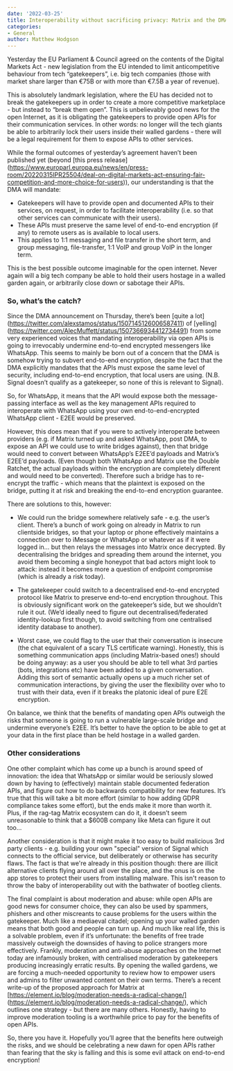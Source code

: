 ```yaml
---
date: '2022-03-25'
title: Interoperability without sacrificing privacy: Matrix and the DMA
categories:
- General
author: Matthew Hodgson
---
```


Yesterday the EU Parliament & Council agreed on the contents of the Digital
Markets Act - new legislation from the EU intended to limit anticompetitive
behaviour from tech “gatekeepers”, i.e. big tech companies (those with market
share larger than €75B or with more than €7.5B a year of revenue).

This is absolutely landmark legislation, where the EU has decided not to break
the gatekeepers up in order to create a more competitive marketplace - but
instead to “break them open”.  This is unbelievably good news for the open
Internet, as it is obligating the gatekeepers to provide open APIs for their
communication services.  In other words: no longer will the tech giants be
able to arbitrarily lock their users inside their walled gardens - there will
be a legal requirement for them to expose APIs to other services.

While the formal outcomes of yesterday’s agreement haven’t been published yet
(beyond [this press release]
(https://www.europarl.europa.eu/news/en/press-room/20220315IPR25504/deal-on-digital-markets-act-ensuring-fair-competition-and-more-choice-for-users)),
our understanding is that the DMA will mandate:

  * Gatekeepers will have to provide open and documented APIs to their
    services, on request, in order to facilitate interoperability (i.e. so
    that other services can communicate with their users).
  * These APIs must preserve the same level of end-to-end encryption (if any)
    to remote users as is available to local users.
  * This applies to 1:1 messaging and file transfer in the short term, and
    group messaging, file-transfer, 1:1 VoIP and group VoIP in the longer
    term.

This is the best possible outcome imaginable for the open internet.  Never
again will a big tech company be able to hold their users hostage in a walled
garden again, or arbitrarily close down or sabotage their APIs.

### So, what’s the catch?

Since the DMA announcement on Thursday, there’s been [quite a lot]
(https://twitter.com/alexstamos/status/1507145126006587411) of [yelling]
(https://twitter.com/AlecMuffett/status/1507366934412734491) from some very
experienced voices that mandating interoperability via open APIs is going to
irrevocably undermine end-to-end encrypted messengers like WhatsApp.  This
seems to mainly be born out of a concern that the DMA is somehow trying to
subvert end-to-end encryption, despite the fact that the DMA explicitly
mandates that the APIs must expose the same level of security, including
end-to-end encryption, that local users are using. (N.B. Signal doesn’t
qualify as a gatekeeper, so none of this is relevant to Signal).

So, for WhatsApp, it means that the API would expose both the message-passing
interface as well as the key management APIs required to interoperate with
WhatsApp using your own end-to-end-encrypted WhatsApp client - E2EE would be
preserved.

However, this does mean that if you were to actively interoperate between
providers (e.g. if Matrix turned up and asked WhatsApp, post DMA, to expose
an API we could use to write bridges against), then that bridge would need to
convert between WhatsApp’s E2EE’d payloads and Matrix’s E2EE’d payloads.
(Even though both WhatsApp and Matrix use the Double Ratchet, the actual
payloads within the encryption are completely different and would need to be
converted).  Therefore such a bridge has to re-encrypt the traffic - which
means that the plaintext is exposed on the bridge, putting it at risk and
breaking the end-to-end encryption guarantee.

There are solutions to this, however:

* We could run the bridge somewhere relatively safe - e.g. the user’s client.
  There’s a bunch of work going on already in Matrix to run clientside
  bridges, so that your laptop or phone effectively maintains a connection
  over to iMessage or WhatsApp or whatever as if it were logged in… but then
  relays the messages into Matrix once decrypted.  By decentralising the
  bridges and spreading them around the internet, you avoid them becoming a
  single honeypot that bad actors might look to attack: instead it becomes
  more a question of endpoint compromise (which is already a risk today).

* The gatekeeper could switch to a decentralised end-to-end encrypted protocol
  like Matrix to preserve end-to-end encryption throughout.  This is
  obviously significant work on the gatekeeper’s side, but we shouldn’t rule
  it out.  (We’d ideally need to figure out decentralised/federated
  identity-lookup first though, to avoid switching from one centralised
  identity database to another).

* Worst case, we could flag to the user that their conversation is insecure
  (the chat equivalent of a scary TLS certificate warning).  Honestly, this
  is something communication apps (including Matrix-based ones!) should be
  doing anyway: as a user you should be able to tell what 3rd parties
  (bots, integrations etc) have been added to a given conversation.  Adding
  this sort of semantic actually opens up a much richer set of communication
  interactions, by giving the user the flexibility over who to trust with
  their data, even if it breaks the platonic ideal of pure E2E encryption.

On balance, we think that the benefits of mandating open APIs outweigh the
risks that someone is going to run a vulnerable large-scale bridge and
undermine everyone’s E2EE.  It’s better to have the option to be able to get
at your data in the first place than be held hostage in a walled garden.

### Other considerations

One other complaint which has come up a bunch is around speed of innovation:
the idea that WhatsApp or similar would be seriously slowed down by having
to (effectively) maintain stable documented federation APIs, and figure out
how to do backwards compatibility for new features.  It’s true that this will
take a bit more effort (similar to how adding GDPR compliance takes some
effort), but the ends make it more than worth it.  Plus, if the rag-tag
Matrix ecosystem can do it, it doesn’t seem unreasonable to think that a
$600B company like Meta can figure it out too...

Another consideration is that it might make it too easy to build malicious 3rd
party clients - e.g. building your own "special" version of Signal which
connects to the official service, but deliberately or otherwise has security
flaws.  The fact is that we're already in this position though: there are
illicit alternative clients flying around all over the place, and the onus is
on the app stores to protect their users from installing malware.  This isn't
reason to throw the baby of interoperability out with the bathwater of
bootleg clients.

The final complaint is about moderation and abuse: while open APIs are good
news for consumer choice, they can also be used by spammers, phishers and
other miscreants to cause problems for the users within the gatekeeper.  Much
like a mediaeval citadel; opening up your walled garden means that both good
and people can turn up.  And much like real life, this is a solvable problem,
even if it’s unfortunate: the benefits of free trade massively outweigh the
downsides of having to police strangers more effectively.  Frankly,
moderation and anti-abuse approaches on the Internet today are infamously
broken, with centralised moderation by gatekeepers producing increasingly
erratic results.  By opening the walled gardens, we are forcing a much-needed
opportunity to review how to empower users and admins to filter unwanted
content on their own terms.  There’s a recent write-up of the proposed
approach for Matrix at
[https://element.io/blog/moderation-needs-a-radical-change/]
(https://element.io/blog/moderation-needs-a-radical-change/), which outlines
one strategy - but there are many others.  Honestly, having to improve
moderation tooling is a worthwhile price to pay for the benefits of open
APIs.

So, there you have it. Hopefully you’ll agree that the benefits here outweigh
the risks, and we should be celebrating a new dawn for open APIs rather than
fearing that the sky is falling and this is some evil attack on end-to-end
encryption!
